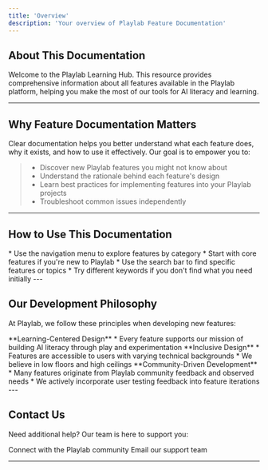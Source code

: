```yaml
---
title: 'Overview'
description: 'Your overview of Playlab Feature Documentation'
---
```

## <Icon icon="circle-info" size="24" className="inline-block align-text-bottom" /> About This Documentation

Welcome to the Playlab Learning Hub. This resource provides comprehensive information about all features available in the Playlab platform, helping you make the most of our tools for AI literacy and learning.

---

## <Icon icon="circle-question" size="24" className="inline-block align-text-bottom" /> Why Feature Documentation Matters

Clear documentation helps you better understand what each feature does, why it exists, and how to use it effectively. Our goal is to empower you to:
>* Discover new Playlab features you might not know about
>* Understand the rationale behind each feature's design
>* Learn best practices for implementing features into your Playlab projects
>* Troubleshoot common issues independently

---
## <Icon icon="file-search" size="24" className="inline-block align-text-bottom" /> How to Use This Documentation

<Accordion title="Browse by Category">
  * Use the navigation menu to explore features by category
  * Start with core features if you're new to Playlab
</Accordion>

<Accordion title="Search Functionality">
  * Use the search bar to find specific features or topics
  * Try different keywords if you don't find what you need initially
</Accordion>
---

## <Icon icon="brain" size="24" className="inline-block align-text-bottom" /> Our Development Philosophy

At Playlab, we follow these principles when developing new features:

<Note>
  **Learning-Centered Design**
  * Every feature supports our mission of building AI literacy through play and experimentation
</Note>

<Check>
  **Inclusive Design**
  * Features are accessible to users with varying technical backgrounds
  * We believe in low floors and high ceilings
</Check>

<Info>
  **Community-Driven Development**
  * Many features originate from Playlab community feedback and observed needs
  * We actively incorporate user testing feedback into feature iterations
</Info>
---

## <Icon icon="mailbox" size="24" className="inline-block align-text-bottom" /> Contact Us

Need additional help? Our team is here to support you:

<CardGroup>
  <Card title="Join our Slack" icon="slack" href="https://join.slack.com/t/playlabcommunity/shared_invite/zt-31mhwj7nl-49e1Mw5fYpyHJGOFyDIFtA" iconType="duotone">
    Connect with the Playlab community
  </Card>
  <Card title="Contact Support" icon="envelope" href="mailto:support@playlab.ai" iconType="duotone">
    Email our support team
  </Card>
</CardGroup>

---
